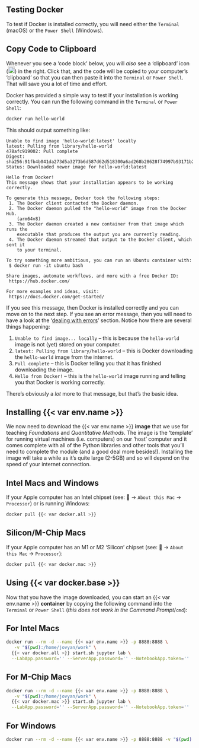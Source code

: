 ## Testing Docker

To test if Docker is installed correctly, you will need either the `Terminal` (macOS) or the `Power Shell` (Windows).

::: {.callout-tip}

## Copy Code to Clipboard 

Whenever you see a 'code block' below, you will _also_ see a 'clipboard' icon (![Copy to Clipboard Icon](../img/copy-to-clipboard.png){height="18px"}) in the right. Click that, and the code will be copied to your computer's 'clipboard' so that you can then paste it into the `Terminal` or `Power Shell`. That will save you a lot of time and effort.

:::

Docker has provided a simple way to test if your installation is working correctly. You can run the following command in the `Terminal` or `Power Shell`:

```bash
docker run hello-world
```

This should output something like:

```plaintext
Unable to find image 'hello-world:latest' locally
latest: Pulling from library/hello-world
478afc919002: Pull complete
Digest: sha256:91fb4b041da273d5a3273b6d587d62d518300a6ad268b28628f74997b93171b2
Status: Downloaded newer image for hello-world:latest

Hello from Docker!
This message shows that your installation appears to be working correctly.

To generate this message, Docker took the following steps:
 1. The Docker client contacted the Docker daemon.
 2. The Docker daemon pulled the "hello-world" image from the Docker Hub.
    (arm64v8)
 3. The Docker daemon created a new container from that image which runs the
    executable that produces the output you are currently reading.
 4. The Docker daemon streamed that output to the Docker client, which sent it
    to your terminal.

To try something more ambitious, you can run an Ubuntu container with:
 $ docker run -it ubuntu bash

Share images, automate workflows, and more with a free Docker ID:
 https://hub.docker.com/

For more examples and ideas, visit:
 https://docs.docker.com/get-started/
```

If you see this message, then Docker is installed correctly and you can move on to the next step. If you see an error message, then you will need to have a look at the '[dealing with errors](#dealing-with-errors)' section. Notice how there are several things happening:

1. `Unable to find image... locally` -- this is because the `hello-world` image is not (yet) stored on your computer.
2. `latest: Pulling from library/hello-world` -- this is Docker downloading the `hello-world` image from the internet.
3. `Pull complete` -- this is Docker telling you that it has finished downloading the image.
4. `Hello from Docker!` -- this is the `hello-world` image running and telling you that Docker is working correctly.

There's obviously a *lot* more to that message, but that's the basic idea.

## Installing {{< var env.name >}}

We now need to download the {{< var env.name >}} **image** that we use for teaching *Foundations* and *Quantitative Methods*. The image is the 'template' for running virtual machines (i.e. computers) on our 'host' computer and it comes complete with all of the Python libraries and other tools that you'll need to complete the module (and a good deal more besides!). Installing the image will take a while as it's quite large (2-5GB) and so will depend on the speed of your internet connection. 

::: {.panel-tabset}

## Intel Macs and Windows

If your Apple computer has an Intel chipset (see: &#63743; -> `About this Mac` -> `Processor`) or is running Windows:

```bash
docker pull {{< var docker.all >}}
```

## Silicon/M-Chip Macs

If your Apple computer has an M1 or M2 'Silicon' chipset (see: &#63743; -> `About this Mac` -> `Processor`): 

```bash
docker pull {{< var docker.mac >}}
```

:::

## Using {{< var docker.base >}}

Now that you have the image downloaded, you can start an {{< var env.name >}} **container** by copying the following command into the `Terminal` or `Power Shell` (*this does not work in the Command Prompt*/`cmd`):

:::: {.panel-tabset}

## For Intel Macs

```bash
docker run --rm -d --name {{< var env.name >}} -p 8888:8888 \
   -v "$(pwd):/home/jovyan/work" \
  {{< var docker.all >}} start.sh jupyter lab \
  --LabApp.password='' --ServerApp.password='' --NotebookApp.token=''
```

## For M-Chip Macs

```bash
docker run --rm -d --name {{< var env.name >}} -p 8888:8888 \
   -v "$(pwd):/home/jovyan/work" \
  {{< var docker.mac >}} start.sh jupyter lab \
  --LabApp.password='' --ServerApp.password='' --NotebookApp.token=''
```

## For Windows

```bash
docker run --rm -d --name {{< var env.name >}} -p 8888:8888 -v "$(pwd):/home/jovyan/work" {{< var docker.all >}} start.sh jupyter lab --LabApp.password='' --ServerApp.password='' --NotebookApp.token=''
```

::::
